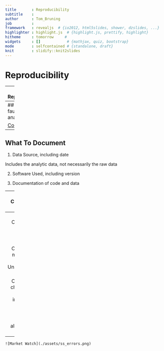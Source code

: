 ```yaml
---
title       : Reproducibility
subtitle    : 
author      : Tom_Bruning
job         : 
framework   : revealjs  # {io2012, html5slides, shower, dzslides, ...}
highlighter : highlight.js  # {highlight.js, prettify, highlight}
hitheme     : tomorrow     # 
widgets     : []            # {mathjax, quiz, bootstrap}
mode        : selfcontained # {standalone, draft}
knit        : slidify::knit2slides
---
```

   
# Reproducibility  
    
---
## Why Reproducibility

- Replication is often times impossible

- Validation of <span style="color:green; font-weight:bold">your</span> methods

- Validation of <span style="color:green; font-weight:bold">your</span>  data

- So discrepancies can be identified  
    ... and remedied (by <span style="color:green; font-weight:bold">you</span>) or <span style="color:green; font-weight:bold">your</span> vindication.

- No one is immune from errors

    A former manager of mine said "The only people who don't make mistakes are those who don't do anything"

---
## Examples of faulty data analysis

 [Colbert Report](http://on.cc.com/1rKue88 "Colbert Report")
 

---
## What To Document

1. Data Source, including date

  Includes the analytic data, not necessarily the raw data

2. Software Used, including version

3. Documentation of code and data

---
## Challenge Results

Whether you do, or not, someone else looking at your data will.

- Challenge your steps

  - <span style="color:green; font-weight:bold">Your</span> initial question

  - The data source

  - The processing you did

  - Your analysis

  - Your conclusions 

---
## Challenge Results (cont)

- Challenge measures of Uncertainty

- Challenge choices of terms to include in analysis

- Think about alternative analysi

---


    ![Market Watch](./assets/ss_errors.png)
